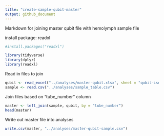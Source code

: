 ```yaml
---
title: "create-sample-qubit-master"
output: github_document
---
```


Markdown for joining master qubit file with hemolymph sample file

install package: readxl
```r
#install.packages("readxl")
```

```r
library(tidyverse)
library(dplyr)
library(readxl)
```

Read in files to join
```r
qubit <- read_excel("../analyses/master-qubit.xlsx", sheet = "qubit-iso")
sample <- read.csv("../analyses/sample_table.csv")
```

Join files based on "tube_number" column
```r
master <- left_join(sample, qubit, by = "tube_number")
head(master)
```

Write out master file into analyses
```r
write.csv(master, "../analyses/master-qubit-sample.csv")
```